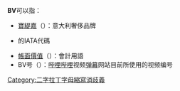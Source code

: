 '''BV'''可以指：

* [[寶緹嘉|寶緹嘉]]（{{lang-en|Bottega Veneta}}）：意大利奢侈品牌
* {{link-en|藍色全景航空公司|Blue Panorama Airlines}}的IATA代碼
* [[帳面價值|帳面價值]]（{{lang-en|Book value}}）：會計用語
* BV号（{{lang-en|Bilibili Video}}）：[[哔哩哔哩|哔哩哔哩]]视频[[视频弹幕|弹幕]]网站目前所使用的视频编号
{{disambig}}

[[Category:二字拉丁字母縮寫消歧義|Category:二字拉丁字母縮寫消歧義]]
